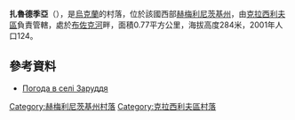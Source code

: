 {{coord|49|33|22|N|27|1|2|E|scale:100000|display=title}}

'''扎魯德季亞'''（{{lang-uk|Заруддя}}），是[[烏克蘭|烏克蘭]]的村落，位於該國西部[[赫梅利尼茨基州|赫梅利尼茨基州]]，由[[克拉西利夫區|克拉西利夫區]]負責管轄，處於[[布佐克河|布佐克河]]畔，面積0.77平方公里，海拔高度284米，2001年人口124。

==參考資料==
* [http://weather.in.ua/ua/hmel'nickaja/8608 Погода в селі Заруддя] {{Wayback|url=http://weather.in.ua/ua/hmel'nickaja/8608 |date=20160305091210 }}

{{DEFAULTSORT:Заруддя}}
[[Category:赫梅利尼茨基州村落|Category:赫梅利尼茨基州村落]]
[[Category:克拉西利夫區村落|Category:克拉西利夫區村落]]


{{Khmelnytskyi-geo-stub}}